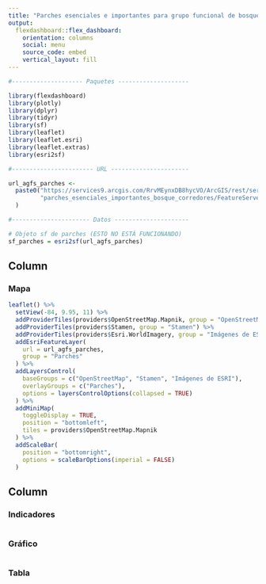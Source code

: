 ```yaml
---
title: "Parches esenciales e importantes para grupo funcional de bosque"
output: 
  flexdashboard::flex_dashboard:
    orientation: columns
    social: menu
    source_code: embed
    vertical_layout: fill
---
```


```r
#-------------------- Paquetes --------------------

library(flexdashboard)
library(plotly)
library(dplyr)
library(tidyr)
library(sf)
library(leaflet)
library(leaflet.esri)
library(leaflet.extras)
library(esri2sf)

#----------------------- URL ----------------------

url_agfs_parches <-
  paste0("https://services9.arcgis.com/RrvMEynxDB8hycVO/ArcGIS/rest/services/",
         "parches_esenciales_importantes_bosque_corredores/FeatureServer/0?token=umbDHiqWzA0uFDBIez41jSU7u6moRbokgIQwEBLbk6-kJm99mNZw6AFOTVYx7fPBj5SoatGC7oW2Prj97uaa36NmBUJ4U8KUk8qu2PilfsVWinOp-bDtuUCccx1Ge-uNNLUEF7I2N2eXIo8KW1-YgYm9Yy6P_pskbOhcUfFqEIs_RGPO_YDBEh7WBN_mYSReIi-Wbgvtv9VxXJLoQwxEmvfskVLCMPJdt15imyPHxnQfRtdCP0rMgVBYHICh-5iW"
  )

#---------------------- Datos ---------------------

# Objeto sf de parches (ESTO NO ESTÁ FUNCIONANDO)
sf_parches = esri2sf(url_agfs_parches)
```

Column {data-width=650}
-----------------------------------------------------------------------

### Mapa

```r
leaflet() %>%
  setView(-84, 9.95, 11) %>%
  addProviderTiles(providers$OpenStreetMap.Mapnik, group = "OpenStreetMap") %>%
  addProviderTiles(providers$Stamen, group = "Stamen") %>%
  addProviderTiles(providers$Esri.WorldImagery, group = "Imágenes de ESRI") %>%
  addEsriFeatureLayer(
    url = url_agfs_parches,
    group = "Parches"
  ) %>%  
  addLayersControl(
    baseGroups = c("OpenStreetMap", "Stamen", "Imágenes de ESRI"),
    overlayGroups = c("Parches"),
    options = layersControlOptions(collapsed = TRUE)    
  ) %>%  
  addMiniMap(
    toggleDisplay = TRUE,
    position = "bottomleft",
    tiles = providers$OpenStreetMap.Mapnik
  ) %>%
  addScaleBar(
    position = "bottomright",
    options = scaleBarOptions(imperial = FALSE)
  )
```

Column {data-width=350}
-----------------------------------------------------------------------

### Indicadores
```r
```

### Gráfico
```r
```

### Tabla
```r
```
